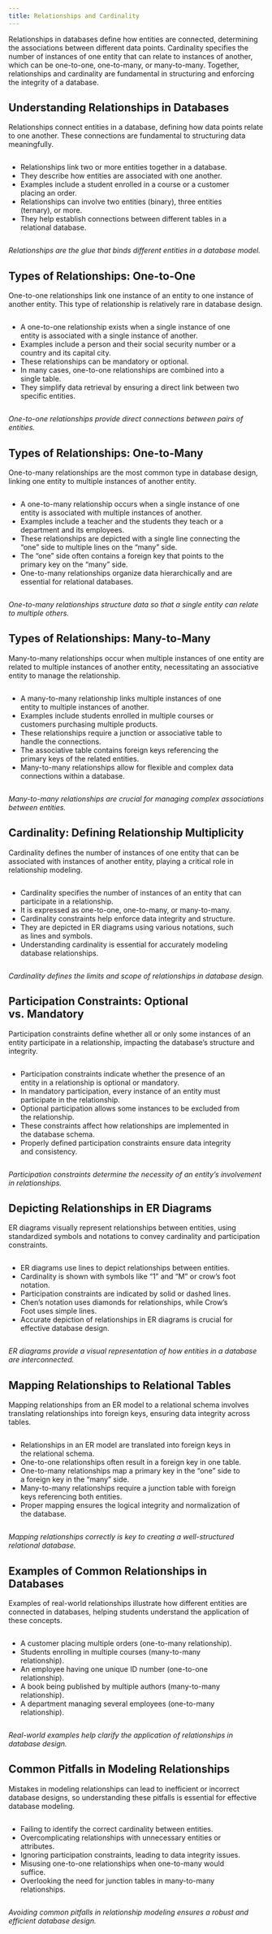 ```yaml
---
title: Relationships and Cardinality
---
```


<!--
Hey Chatgpt.  I'd you to play the role of a professor teaching an undergraduate computer science course covering databases.  The course consists of several modules including: entity-relationship models, relational algebra, normal forms and normalization, and SQL.

Here are nine 20-min or so lectures.

1. **Introduction to Entity-Relationship Models**
   - Definition and importance of ER models in database design.
   - Overview of components: entities, relationships, and attributes.
   - Differences between conceptual, logical, and physical data models.

2. **Entities and Attributes**
   - Definition and examples of entities.
   - Understanding attributes and their types (simple, composite, derived).
   - Attribute domains and constraints.

3. **Relationships and Cardinality**
   - Definition and examples of relationships.
   - Types of relationships: one-to-one, one-to-many, many-to-many.
   - Understanding and depicting cardinality and participation constraints.

4. **Keys and Identifiers**
   - Importance of keys in database design.
   - Primary keys, candidate keys, and composite keys.
   - Surrogate keys vs. natural keys.

5. **ER Diagrams: Symbols and Notation**
   - Standard symbols and notations used in ER diagrams.
   - Differences between Chen’s notation and Crow's Foot notation.
   - Practice creating ER diagrams using different notations.

6. **Weak Entities and Strong Entities**
   - Definition and examples of weak entities.
   - Identifying weak entities and their relationships to strong entities.
   - Use of partial keys and identifying relationships.

7. **Advanced ER Modeling Concepts**
   - Specialization and generalization.
   - Aggregation and composition.
   - Understanding inheritance in ER models.

8. **ER Modeling Best Practices and Common Pitfalls**
   - Guidelines for effective ER modeling.
   - Common mistakes to avoid in ER modeling.
   - Case studies and real-world examples.

9. **Translating ER Models to Relational Schema**
   - Converting ER diagrams to relational schemas.
   - Mapping entities, relationships, and attributes.
   - Handling complex relationships and constraints in the relational model.

I'd like you to create 10 slides covering the following topics:

3. **Relationships and Cardinality**
   - Definition and examples of relationships.
   - Types of relationships: one-to-one, one-to-many, many-to-many.
   - Understanding and depicting cardinality and participation constraints.

Formatting of each slide is important.  Here are detailed instruction for the formatting of each slide.
1. Each slide should consist of a title denoted in markdown header level 2 (##).
1. Each title should describe the slide contents.  The title should not be numbered, just labeled.
1. Each slide should lead off with 2 sentences summarizing the content of the slide.
1. Each slide should contain 5-7 bullets. The bullets should be included in a special pandoc markdown format as shown below.
1. Each slide should end with an unbolded sentence summarizing the slide.

Below is an example of the formatting:
---<start-example>
## Introduction to Entities and Attributes

Entities represent real-world objects or concepts, while attributes describe their characteristics. Understanding these concepts is crucial for effective database design.

:::: {.columns}
::: {.column width=95%}
- Entities are objects or things in the real world that have a distinct existence.
- Examples include a student, a course, a product, or an employee.
- Attributes are the properties or characteristics of entities.
- Each entity is represented by a set of attributes.
- Attributes describe details like the name, age, or ID of an entity.
:::
::: {.column width=5%}
&nbsp;
:::
::::

*Entities and attributes form the foundation of the data model in database design.*
---<end-example>

-->

Relationships in databases define how entities are connected, determining the associations between different data points. Cardinality specifies the number of instances of one entity that can relate to instances of another, which can be one-to-one, one-to-many, or many-to-many. Together, relationships and cardinality are fundamental in structuring and enforcing the integrity of a database.

## Understanding Relationships in Databases

Relationships connect entities in a database, defining how data points relate to one another. These connections are fundamental to structuring data meaningfully.

:::: {.columns}
::: {.column width=95%}
- Relationships link two or more entities together in a database.
- They describe how entities are associated with one another.
- Examples include a student enrolled in a course or a customer placing an order.
- Relationships can involve two entities (binary), three entities (ternary), or more.
- They help establish connections between different tables in a relational database.
:::
::: {.column width=5%}
&nbsp;
:::
::::

*Relationships are the glue that binds different entities in a database model.*

## Types of Relationships: One-to-One

One-to-one relationships link one instance of an entity to one instance of another entity. This type of relationship is relatively rare in database design.

:::: {.columns}
::: {.column width=95%}
- A one-to-one relationship exists when a single instance of one entity is associated with a single instance of another.
- Examples include a person and their social security number or a country and its capital city.
- These relationships can be mandatory or optional.
- In many cases, one-to-one relationships are combined into a single table.
- They simplify data retrieval by ensuring a direct link between two specific entities.
:::
::: {.column width=5%}
&nbsp;
:::
::::

*One-to-one relationships provide direct connections between pairs of entities.*

## Types of Relationships: One-to-Many

One-to-many relationships are the most common type in database design, linking one entity to multiple instances of another entity.

:::: {.columns}
::: {.column width=95%}
- A one-to-many relationship occurs when a single instance of one entity is associated with multiple instances of another.
- Examples include a teacher and the students they teach or a department and its employees.
- These relationships are depicted with a single line connecting the "one" side to multiple lines on the "many" side.
- The "one" side often contains a foreign key that points to the primary key on the "many" side.
- One-to-many relationships organize data hierarchically and are essential for relational databases.
:::
::: {.column width=5%}
&nbsp;
:::
::::

*One-to-many relationships structure data so that a single entity can relate to multiple others.*

## Types of Relationships: Many-to-Many

Many-to-many relationships occur when multiple instances of one entity are related to multiple instances of another entity, necessitating an associative entity to manage the relationship.

:::: {.columns}
::: {.column width=95%}
- A many-to-many relationship links multiple instances of one entity to multiple instances of another.
- Examples include students enrolled in multiple courses or customers purchasing multiple products.
- These relationships require a junction or associative table to handle the connections.
- The associative table contains foreign keys referencing the primary keys of the related entities.
- Many-to-many relationships allow for flexible and complex data connections within a database.
:::
::: {.column width=5%}
&nbsp;
:::
::::

*Many-to-many relationships are crucial for managing complex associations between entities.*


## Cardinality: Defining Relationship Multiplicity

Cardinality defines the number of instances of one entity that can be associated with instances of another entity, playing a critical role in relationship modeling.

:::: {.columns}
::: {.column width=95%}
- Cardinality specifies the number of instances of an entity that can participate in a relationship.
- It is expressed as one-to-one, one-to-many, or many-to-many.
- Cardinality constraints help enforce data integrity and structure.
- They are depicted in ER diagrams using various notations, such as lines and symbols.
- Understanding cardinality is essential for accurately modeling database relationships.
:::
::: {.column width=5%}
&nbsp;
:::
::::

*Cardinality defines the limits and scope of relationships in database design.*

## Participation Constraints: Optional vs. Mandatory

Participation constraints define whether all or only some instances of an entity participate in a relationship, impacting the database’s structure and integrity.

:::: {.columns}
::: {.column width=95%}
- Participation constraints indicate whether the presence of an entity in a relationship is optional or mandatory.
- In mandatory participation, every instance of an entity must participate in the relationship.
- Optional participation allows some instances to be excluded from the relationship.
- These constraints affect how relationships are implemented in the database schema.
- Properly defined participation constraints ensure data integrity and consistency.
:::
::: {.column width=5%}
&nbsp;
:::
::::

*Participation constraints determine the necessity of an entity’s involvement in relationships.*

## Depicting Relationships in ER Diagrams

ER diagrams visually represent relationships between entities, using standardized symbols and notations to convey cardinality and participation constraints.

:::: {.columns}
::: {.column width=95%}
- ER diagrams use lines to depict relationships between entities.
- Cardinality is shown with symbols like "1" and "M" or crow’s foot notation.
- Participation constraints are indicated by solid or dashed lines.
- Chen’s notation uses diamonds for relationships, while Crow’s Foot uses simple lines.
- Accurate depiction of relationships in ER diagrams is crucial for effective database design.
:::
::: {.column width=5%}
&nbsp;
:::
::::

*ER diagrams provide a visual representation of how entities in a database are interconnected.*

## Mapping Relationships to Relational Tables

Mapping relationships from an ER model to a relational schema involves translating relationships into foreign keys, ensuring data integrity across tables.

:::: {.columns}
::: {.column width=95%}
- Relationships in an ER model are translated into foreign keys in the relational schema.
- One-to-one relationships often result in a foreign key in one table.
- One-to-many relationships map a primary key in the "one" side to a foreign key in the "many" side.
- Many-to-many relationships require a junction table with foreign keys referencing both entities.
- Proper mapping ensures the logical integrity and normalization of the database.
:::
::: {.column width=5%}
&nbsp;
:::
::::

*Mapping relationships correctly is key to creating a well-structured relational database.*

## Examples of Common Relationships in Databases

Examples of real-world relationships illustrate how different entities are connected in databases, helping students understand the application of these concepts.

:::: {.columns}
::: {.column width=95%}
- A customer placing multiple orders (one-to-many relationship).
- Students enrolling in multiple courses (many-to-many relationship).
- An employee having one unique ID number (one-to-one relationship).
- A book being published by multiple authors (many-to-many relationship).
- A department managing several employees (one-to-many relationship).
:::
::: {.column width=5%}
&nbsp;
:::
::::

*Real-world examples help clarify the application of relationships in database design.*

## Common Pitfalls in Modeling Relationships

Mistakes in modeling relationships can lead to inefficient or incorrect database designs, so understanding these pitfalls is essential for effective database modeling.

:::: {.columns}
::: {.column width=95%}
- Failing to identify the correct cardinality between entities.
- Overcomplicating relationships with unnecessary entities or attributes.
- Ignoring participation constraints, leading to data integrity issues.
- Misusing one-to-one relationships when one-to-many would suffice.
- Overlooking the need for junction tables in many-to-many relationships.
:::
::: {.column width=5%}
&nbsp;
:::
::::

*Avoiding common pitfalls in relationship modeling ensures a robust and efficient database design.*

